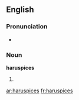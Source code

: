 ==English==

===Pronunciation===
* {{a|RP}} {{IPA|/hæˈɹʊspɪsiːz/}}

===Noun===
'''haruspices''' {{p}}

# {{plural of|[[haruspex#English|haruspex]]}}

[[ar:haruspices]]
[[fr:haruspices]]